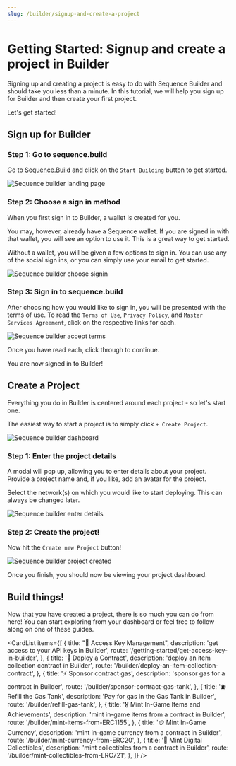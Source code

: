```yaml
---
slug: /builder/signup-and-create-a-project
---
```


# Getting Started: Signup and create a project in Builder

Signing up and creating a project is easy to do with Sequence Builder and should take you less than a minute. In this tutorial, we will help you sign up for Builder and then create your first project. 

Let's get started!


## Sign up for Builder

### Step 1: Go to sequence.build

Go to [Sequence.Build](https://sequence.build/) and click on the `Start Building` button to get started.


![Sequence builder landing page](/img/builder/builder_landing_page_signup_project.png)


### Step 2: Choose a sign in method

When you first sign in to Builder, a wallet is created for you.

You may, however, already have a Sequence wallet. If you are signed in with that wallet, you will see an option to use it. This is a great way to get started.

Without a wallet, you will be given a few options to sign in. You can use any of the social sign ins, or you can simply use your email to get started.


![Sequence builder choose signin](/img/builder/builder_choose_signin_signup_project.png)


### Step 3: Sign in to sequence.build

After choosing how you would like to sign in, you will be presented with the terms of use. To read the `Terms of Use`, `Privacy Policy`, and `Master Services Agreement`, click on the respective links for each.


![Sequence builder accept terms](/img/builder/builder_accept_terms_signup_project.png)


Once you have read each, click through to continue.

You are now signed in to Builder!



## Create a Project

Everything you do in Builder is centered around each project - so let's start one.

The easiest way to start a project is to simply click `+ Create Project`.


![Sequence builder dashboard](/img/builder/builder_dashboard_signup_project.png)


### Step 1: Enter the project details

A modal will pop up, allowing you to enter details about your project. Provide a project name and, if you like, add an avatar for the project.

Select the network(s) on which you would like to start deploying. This can always be changed later.


![Sequence builder enter details](/img/builder/builder_enter_details_signup_project.png)


### Step 2: Create the project!

Now hit the `Create new Project` button!


![Sequence builder project created](/img/builder/builder_project_created_signup_project.png)


Once you finish, you should now be viewing your project dashboard.



## Build things!

Now that you have created a project, there is so much you can do from here! You can start exploring from your dashboard or feel free to follow along on one of these guides.


<CardList items={[
  {
    title: "🔑 Access Key Management",
    description: 'get access to your API keys in Builder',
    route: '/getting-started/get-access-key-in-builder',
  },
  {
    title: '🔖 Deploy a Contract',
    description: 'deploy an item collection contract in Builder',
    route: '/builder/deploy-an-item-collection-contract',
  },
  {
    title: '⚡️ Sponsor contract gas',
    description: 'sponsor gas for a contract in Builder',
    route: '/builder/sponsor-contract-gas-tank',
  },
  {
    title: '⛽️ Refill the Gas Tank',
    description: 'Pay for gas in the Gas Tank in Builder',
    route: '/builder/refill-gas-tank',
  },
  {
    title: '🎖️ Mint In-Game Items and Achievements',
    description: 'mint in-game items from a contract in Builder',
    route: '/builder/mint-items-from-ERC1155',
  },
  {
    title: '🪙  Mint In-Game Currency',
    description: 'mint in-game currency from a contract in Builder',
    route: '/builder/mint-currency-from-ERC20',
  },
  {
    title: '💎  Mint Digital Collectibles',
    description: 'mint collectibles from a contract in Builder',
    route: '/builder/mint-collectibles-from-ERC721',
  },
]} />
